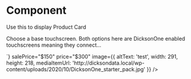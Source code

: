 
<Meta title="Components/Organisms/ProductCard" component={ProductCard} />

# Component

Use this to display Product Card

<Canvas>
  <Story name="Component">
    <ProductCard
      title="Touchscreen Data Logger For Monitoring and Tracking"
      categoryName="Data Logger"
      topBadgeTxt="On Sale"
      description={`
        <p>Choose a base touchscreen. Both options here are DicksonOne enabled touchscreens meaning they connect…</p>
        `}
      salePrice="$150"
      price="$300"
      image={{
        altText: 'test',
        width: 291,
        height: 218,
        mediaItemUrl:
          'http://dicksondata.local/wp-content/uploads/2020/10/DicksonOne_starter_pack.jpg'
      }}
    />
  </Story>
</Canvas>
